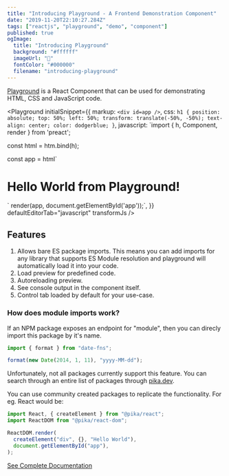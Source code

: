 ```yaml
---
title: "Introducing Playground - A Frontend Demonstration Component"
date: "2019-11-20T22:10:27.284Z"
tags: ["reactjs", "playground", "demo", "component"]
published: true
ogImage:
  title: "Introducing Playground"
  background: "#ffffff"
  imageUrl: "🥳"
  fontColor: "#000000"
  filename: "introducing-playground"
---
```


[Playground](https://github.com/agneym/playground) is a React Component that can be used for demonstrating HTML, CSS and JavaScript code.

<Playground
  initialSnippet={{
    markup: `<div id=app />`,
    css: `h1 {
    position: absolute;
    top: 50%;
    left: 50%;
    transform: translate(-50%, -50%);
    text-align: center;
    color: dodgerblue;
    }`,
    javascript: `import { h, Component, render } from 'preact';
 
const html = htm.bind(h);
 
const app = html\`<h1>Hello World from Playground!</h1>\`
render(app, document.getElementById('app'));`,
  }}
  defaultEditorTab="javascript"
  transformJs
/>

## Features

1. Allows bare ES package imports. This means you can add imports for any library that supports ES Module resolution and playground will automatically load it into your code.
1. Load preview for predefined code.
1. Autoreloading preview.
1. See console output in the component itself.
1. Control tab loaded by default for your use-case.

### How does module imports work?

If an NPM package exposes an endpoint for "module", then you can direcly import this package by it's name.

```js
import { format } from "date-fns";

format(new Date(2014, 1, 11), "yyyy-MM-dd");
```

Unfortunately, not all packages currently support this feature. You can search through an entire list of packages through [pika.dev](https://pika.dev).

You can use community created packages to replicate the functionality. For eg. React would be:

```js
import React, { createElement } from "@pika/react";
import ReactDOM from "@pika/react-dom";

ReactDOM.render(
  createElement("div", {}, "Hello World"),
  document.getElementById("app"),
);
```

[See Complete Documentation](https://github.com/agneym/playground)
